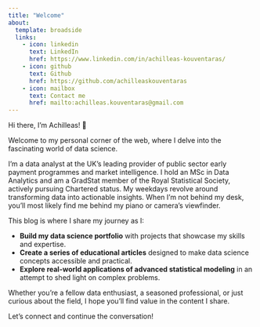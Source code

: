 ```yaml
---
title: "Welcome"
about:
  template: broadside
  links:
    - icon: linkedin
      text: LinkedIn
      href: https://www.linkedin.com/in/achilleas-kouventaras/
    - icon: github
      text: Github
      href: https://github.com/achilleaskouventaras
    - icon: mailbox
      text: Contact me
      href: mailto:achilleas.kouventaras@gmail.com
---
```


Hi there, I'm Achilleas! 👋

Welcome to my personal corner of the web, where I delve into the fascinating world of data science. 

I'm a data analyst at the UK's leading provider of public sector early payment programmes and market intelligence. I hold an MSc in Data Analytics and am a GradStat member of the Royal Statistical Society, actively pursuing Chartered status. My weekdays revolve around transforming data into actionable insights. When I'm not behind my desk, you'll most likely find me behind my piano or camera’s viewfinder.

This blog is where I share my journey as I:

- **Build my data science portfolio** with projects that showcase my skills and expertise.
- **Create a series of educational articles** designed to make data science concepts accessible and practical.
- **Explore real-world applications of advanced statistical modeling** in an attempt to shed light on complex problems.

Whether you're a fellow data enthusiast, a seasoned professional, or just curious about the field, I hope you'll find value in the content I share. 

Let's connect and continue the conversation!
